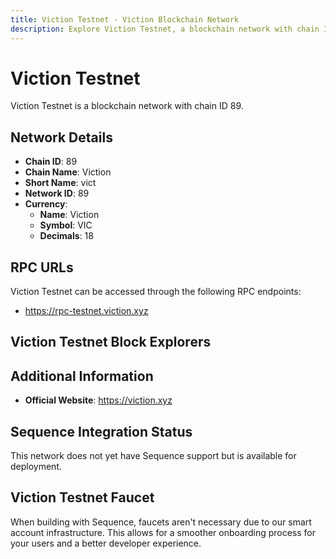 ```yaml
--- 
title: Viction Testnet - Viction Blockchain Network
description: Explore Viction Testnet, a blockchain network with chain ID 89. Learn about its native currency, Viction, and how to interact with the network.
---
```


# Viction Testnet

Viction Testnet is a blockchain network with chain ID 89.

## Network Details

- **Chain ID**: 89
- **Chain Name**: Viction
- **Short Name**: vict
- **Network ID**: 89
- **Currency**: 
  - **Name**: Viction
  - **Symbol**: VIC
  - **Decimals**: 18

## RPC URLs

Viction Testnet can be accessed through the following RPC endpoints:

- https://rpc-testnet.viction.xyz

## Viction Testnet Block Explorers



## Additional Information

- **Official Website**: https://viction.xyz

## Sequence Integration Status

This network does not yet have Sequence support but is available for deployment.

## Viction Testnet Faucet

When building with Sequence, faucets aren't necessary due to our smart account infrastructure. This allows for a smoother onboarding process for your users and a better developer experience.

